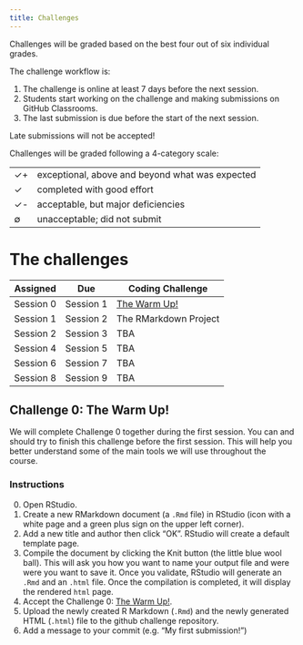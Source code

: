 ```yaml
---
title: Challenges
---
```


Challenges will be graded based on the best four out of six individual grades.

The challenge workflow is:

1. The challenge is online at least 7 days before the next session.
2. Students start working on the challenge and making submissions on GitHub Classrooms.
3. The last submission is due before the start of the next session.

Late submissions will not be accepted!

Challenges will be graded following a 4-category scale:

---- -------------------------------------------------
✓+   exceptional, above and beyond what was expected
✓    completed with good effort
✓-   acceptable, but major deficiencies
∅    unacceptable; did not submit
---- -------------------------------------------------


# The challenges

| Assigned  | Due       | Coding Challenge                         |
| -         | -         | -                                        |
| Session 0 | Session 1 | [The Warm Up!](#challenge-0-the-warm-up) |
| Session 1 | Session 2 | The RMarkdown Project                    |
| Session 2 | Session 3 | TBA                                      |
| Session 4 | Session 5 | TBA                                      |
| Session 6 | Session 7 | TBA                                      |
| Session 8 | Session 9 | TBA                                      |


## Challenge 0: The Warm Up!

We will complete Challenge 0 together during the first session.
You can and should try to finish this challenge before the first session. This will help you better understand some of the main tools we will use throughout the course.

### Instructions
0. Open RStudio.
1. Create a new RMarkdown document (a `.Rmd` file) in RStudio (icon with a white page and a green plus sign on the upper left corner).
2. Add a new title and author then click "OK". RStudio will create a default template page.
3. Compile the document by clicking the Knit button (the little blue wool ball). This will ask you how you want to name your output file and were were you want to save it. Once you validate, RStudio will generate an `.Rmd` and an `.html` file. Once the compilation is completed, it will display the rendered `html` page.
4. Accept the Challenge 0: [The Warm Up!](https://classroom.github.com/a/ZQr1J_Tz).
5. Upload the newly created R Markdown (`.Rmd`) and the newly generated HTML (`.html`) file to the github challenge repository.
6. Add a message to your commit (e.g. "My first submission!")

